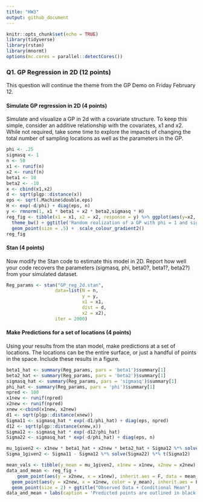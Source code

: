 ```yaml
---
title: "HW3"
output: github_document
---
```


```r
knitr::opts_chunk$set(echo = TRUE)
library(tidyverse)
library(rstan)
library(mnormt)
options(mc.cores = parallel::detectCores())
```

### Q1. GP Regression in 2D (12 points)

This question will continue the theme from the GP Demo on Friday February 12.

#### Simulate GP regression in 2D (4 points)

Simulate and visualize a GP in 2d with a covariate structure. To keep this simple, consider an additive relationship with the covariates, x1 and x2. While not required, take some time to explore the impacts of changing the total number of sampling locations as well as the parameters in the GP.

```r
phi <- .25
sigmasq <- 1
n <- 50
x1 <- runif(n)
x2 <- runif(n)
beta1 <- 10
beta2 <- -10
x <- cbind(x1,x2)
d <- sqrt(plgp::distance(x))
eps <- sqrt(.Machine$double.eps) 
H <- exp(-d/phi) + diag(eps, n) 
y <- rmnorm(1, x1 * beta1 + x2 * beta2,sigmasq * H)
reg_fig <- tibble(x1 = x1, x2 = x2, response = y) %>% ggplot(aes(y=x2, x=x1, color = response)) +
  theme_bw() + ggtitle('Random realization of a GP with phi = 1 and sigmasq = 1') +
  geom_point(size = .5) +  scale_colour_gradient2()
reg_fig
```


#### Stan (4 points)

Now modify the Stan code to estimate this model in 2D. Report how well your code recovers the parameters (sigmasq, phi, beta0?, beta1?, beta2?) from your simulated dataset.

```r
Reg_params <- stan("GP_reg_2d.stan", 
                  data=list(N = n, 
                            y = y,
                            x1 = x1,
                            dist = d,
                            x2 = x2),
                  iter = 2000)
```


#### Make Predictions for a set of locations (4 points)

Using your results from the stan model, make predictions at a set of locations. The locations can be the entire surface, or just a handful of points in the space. Include these results in a figure.


```r
beta1_hat <- summary(Reg_params, pars = 'beta1')$summary[1]
beta2_hat <- summary(Reg_params, pars = 'beta2')$summary[1]
sigmasq_hat <- summary(Reg_params, pars = 'sigmasq')$summary[1]
phi_hat <- summary(Reg_params, pars = 'phi')$summary[1]
npred <- 100
x1new <- runif(npred)
x2new <- runif(npred)
xnew <-cbind(x1new, x2new)
d1 <- sqrt(plgp::distance(xnew))
Sigma11 <- sigmasq_hat * exp(-d1/phi_hat) + diag(eps, npred) 
d12 <- sqrt(plgp::distance(xnew,x))
Sigma12 <- sigmasq_hat * exp(-d12/phi_hat) 
Sigma22 <- sigmasq_hat * exp(-d/phi_hat) + diag(eps, n) 

mu_1given2 <- x1new * beta1_hat + x2new * beta2_hat + Sigma12 %*% solve(Sigma22) %*% matrix(y - x1 * beta1_hat - x2 * beta2_hat, nrow = length(y), ncol = 1)
Sigma_1given2 <- Sigma11 - Sigma12 %*% solve(Sigma22) %*% t(Sigma12)
```

\vfill

```r
mean_vals <- tibble(y_mean = mu_1given2, x1new = x1new, x2new = x2new)
data_and_mean <- reg_fig + 
    geom_point(aes(y = x2new, x = x1new), inherit.aes = F, data = mean_vals, size = 2) + 
  geom_point(aes(y = x2new, x = x1new, color = y_mean), inherit.aes = F, data = mean_vals, size = 1) + 
  geom_point(size = 2) + ggtitle("Observed Data + Conditional Mean")
data_and_mean + labs(caption = 'Predicted points are outlined in black')
```
